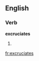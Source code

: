 
==English==

===Verb===
'''excruciates'''

# {{third-person singular of|[[excruciate]]}}

[[fr:excruciates]]
